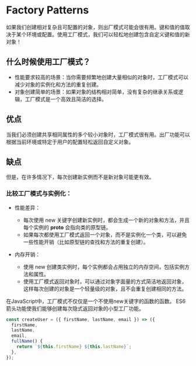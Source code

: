 # Factory Patterns

如果我们创建相对复杂且可配置的对象，则出厂模式可能会很有用。键和值的值取决于某个环境或配置。使用工厂模式，我们可以轻松地创建包含自定义键和值的新对象！

## 什么时候使用工厂模式？

- 性能要求较高的场景：当你需要频繁地创建大量相似的对象时，工厂模式可以减少对象的实例化和方法的重复创建。
- 对象创建简单的场景：如果对象的结构相对简单，没有复杂的继承关系或逻辑，工厂模式是一个高效且简洁的选择。

## 优点

当我们必须创建共享相同属性的多个较小对象时，工厂模式很有用。出厂功能可以根据当前环境或特定于用户的配置轻松返回自定义对象。

## 缺点

但是，在许多情况下，每次创建新实例而不是新对象可能更有效。

### 比较工厂模式与实例化：

- 性能差异：

  - 每次使用 new 关键字创建新实例时，都会生成一个新的对象和方法，并且每个实例的 __proto__ 会指向类的原型链。
  - 如果每次都使用工厂模式返回一个对象，而不是实例化一个类，可以避免一些性能开销（比如原型链的查找和方法的重复创建）。

- 内存开销：

    - 使用 new 创建类实例时，每个实例都会占用独立的内存空间，包括实例方法和属性。
    - 使用工厂模式返回对象时，可以通过对象字面量的方式简洁地返回对象，这样每次创建的对象是一个轻量级的对象，且不会重复创建相同的方法。

在JavaScript中，工厂模式不仅仅是一个不使用new关键字的函数的函数。 ES6箭头功能使我们能够创建每次隐式返回对象的小型工厂功能。

``` javascript
const createUser = ({ firstName, lastName, email }) => ({
  firstName,
  lastName,
  email,
  fullName() {
    return `${this.firstName} ${this.lastName}`;
  },
});
```